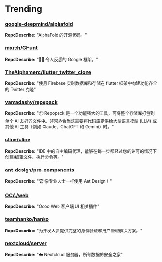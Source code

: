 
# Trending

### [google-deepmind/alphafold](https://github.com/google-deepmind/alphafold)
**RepoDescribe:** "AlphaFold 的开源代码。"
  

### [mxrch/GHunt](https://github.com/mxrch/GHunt)
**RepoDescribe:** "🕵️‍♂️ 令人反感的 Google 框架。"
  

### [TheAlphamerc/flutter_twitter_clone](https://github.com/TheAlphamerc/flutter_twitter_clone)
**RepoDescribe:** "使用 Firebase 实时数据库和存储在 flutter 框架中构建功能齐全的 Twitter 克隆"
  

### [yamadashy/repopack](https://github.com/yamadashy/repopack)
**RepoDescribe:** "📦 Repopack 是一个功能强大的工具，可将整个存储库打包到单个 AI 友好的文件中。非常适合当您需要将代码库提供给大型语言模型 (LLM) 或其他 AI 工具（例如 Claude、ChatGPT 和 Gemini）时。"
  

### [cline/cline](https://github.com/cline/cline)
**RepoDescribe:** "IDE 中的自主编码代理，能够在每一步都经过您的许可的情况下创建/编辑文件、执行命令等。"
  

### [ant-design/pro-components](https://github.com/ant-design/pro-components)
**RepoDescribe:** "🏆 像专业人士一样使用 Ant Design！"
  

### [OCA/web](https://github.com/OCA/web)
**RepoDescribe:** "Odoo Web 客户端 UI 相关插件"
  

### [teamhanko/hanko](https://github.com/teamhanko/hanko)
**RepoDescribe:** "为开发人员提供完整的身份验证和用户管理解决方案。"
  

### [nextcloud/server](https://github.com/nextcloud/server)
**RepoDescribe:** "☁️ Nextcloud 服务器，所有数据的安全之家"
  